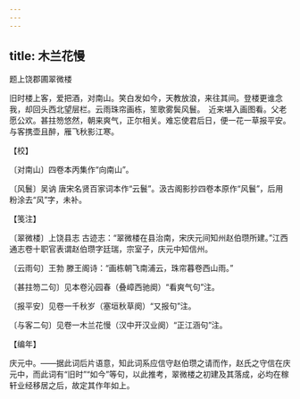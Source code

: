 ```yaml
---
---
---
```

title: 木兰花慢
---



题上饶郡圃翠微楼





旧时楼上客，爱把酒，对南山。笑白发如今，天教放浪，来往其间。登楼更谁念我，却回头西北望层栏。云雨珠帘画栋，笙歌雾鬓风鬟。　近来堪入画图看。父老愿公欢。甚拄笏悠然，朝来爽气，正尔相关。难忘使君后日，便一花一草报平安。与客携壶且醉，雁飞秋影江寒。





【校】


〔对南山〕四卷本丙集作“向南山”。

〔风鬟〕吴讷 唐宋名贤百家词本作“云鬟”。汲古阁影抄四卷本原作“风鬟”，后用粉涂去“风”字，未补。





【笺注】


〔翠微楼〕上饶县志 古迹志：“翠微楼在县治南，宋庆元间知州赵伯瓒所建。”江西通志卷十职官表谓赵伯瓒字廷瑞，宗室子，庆元中知信州。

〔云雨句〕王勃 滕王阁诗：“画栋朝飞南浦云，珠帘暮卷西山雨。”

〔甚拄笏二句〕见本卷沁园春（叠嶂西驰阕）“看爽气句”注。

〔报平安〕见卷一千秋岁（塞垣秋草阕）“又报句”注。

〔与客二句〕见卷一木兰花慢（汉中开汉业阕）“正江涵句”注。





【编年】


庆元中。——据此词后片语意，知此词系应信守赵伯瓒之请而作，赵氏之守信在庆元中，而此词有“旧时”“如今”等句，以此推考，翠微楼之初建及其落成，必均在稼轩业经移居之后，故定其作年如上。